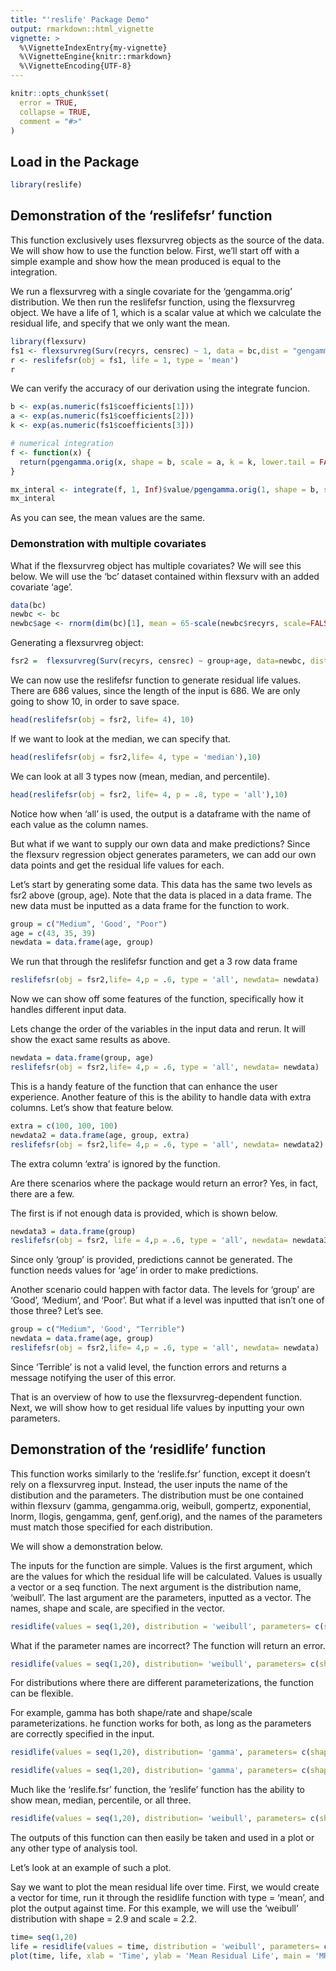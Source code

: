 ```yaml
---
title: "'reslife' Package Demo"
output: rmarkdown::html_vignette
vignette: >
  %\VignetteIndexEntry{my-vignette}
  %\VignetteEngine{knitr::rmarkdown}
  %\VignetteEncoding{UTF-8}
---
```


```r
knitr::opts_chunk$set(
  error = TRUE,
  collapse = TRUE,
  comment = "#>"
)
```
## Load in the Package
```r
library(reslife)
```
## Demonstration of the 'reslifefsr' function
This function exclusively uses flexsurvreg objects as the source of the data. We will show 
how to use the function below. First, we'll start off with a simple example and show how the mean 
produced is equal to the integration. 


We run a flexsurvreg with a single covariate for the 'gengamma.orig'
distribution. We then run the reslifefsr function, using the flexsurvreg object. 
We have a life of 1, which is a scalar value at which we calculate the residual life,
and specify that we only want the mean.
```r
library(flexsurv)
fs1 <- flexsurvreg(Surv(recyrs, censrec) ~ 1, data = bc,dist = "gengamma.orig")
r <- reslifefsr(obj = fs1, life = 1, type = 'mean')
r
```
 

We can verify the accuracy of our derivation using the integrate funcion. 
```r

b <- exp(as.numeric(fs1$coefficients[1]))
a <- exp(as.numeric(fs1$coefficients[2]))
k <- exp(as.numeric(fs1$coefficients[3]))

# numerical integration
f <- function(x) {
  return(pgengamma.orig(x, shape = b, scale = a, k = k, lower.tail = FALSE))
}

mx_interal <- integrate(f, 1, Inf)$value/pgengamma.orig(1, shape = b, scale = a, k = k, lower.tail = FALSE)
mx_interal
```

As you can see, the mean values are the same. 

### Demonstration with multiple covariates

What if the flexsurvreg object has multiple covariates? We will see this below. 
We will use the 'bc' dataset contained within flexsurv with an added covariate
'age'. 
```r
data(bc)
newbc <- bc
newbc$age <- rnorm(dim(bc)[1], mean = 65-scale(newbc$recyrs, scale=FALSE),sd = 5)
```

Generating a flexsurvreg object:
```r
fsr2 =  flexsurvreg(Surv(recyrs, censrec) ~ group+age, data=newbc, dist = 'weibull')
```

We can now use the reslifefsr function to generate residual life values. There are 686 values,
since the length of the input is 686. We are only going to show 10, in order to save space. 

```r
head(reslifefsr(obj = fsr2, life= 4), 10)
```
If we want to look at the median, we can specify that.

```r
head(reslifefsr(obj = fsr2,life= 4, type = 'median'),10)
```
We can look at all 3 types now (mean, median, and percentile).

```r
head(reslifefsr(obj = fsr2, life= 4, p = .8, type = 'all'),10)
```
Notice how when 'all' is used, the output is a dataframe with the name of each value 
as the column names. 

But what if we want to supply our own data and make predictions? Since the flexsurv regression
object generates parameters, we can add our own data points and get the residual life values for each. 

Let's start by generating some data. This data has the same two levels as fsr2 above (group, age).
Note that the data is placed in a data frame. The new data must be inputted as a data frame
for the function to work. 
```r
group = c("Medium", 'Good', "Poor")
age = c(43, 35, 39)
newdata = data.frame(age, group)
```

We run that through the reslifefsr function and get a 3 row data frame

```r
reslifefsr(obj = fsr2,life= 4,p = .6, type = 'all', newdata= newdata)
```

Now we can show off some features of the function, specifically how it handles 
different input data. 

Lets change the order of the variables in the input data and rerun. It will show the exact same 
results as above. 
```r
newdata = data.frame(group, age)
reslifefsr(obj = fsr2,life= 4,p = .6, type = 'all', newdata= newdata)
```

This is a handy feature of the function that can enhance the user experience. Another feature of this is the 
ability to handle data with extra columns. Let's show that feature below. 

```r
extra = c(100, 100, 100)
newdata2 = data.frame(age, group, extra)
reslifefsr(obj = fsr2,life= 4,p = .6, type = 'all', newdata= newdata2)
```

The extra column 'extra' is ignored by the function. 

Are there scenarios where the package would return an error? Yes, in fact, there are a few. 

The first is if not enough data is provided, which is shown below. 
```r
newdata3 = data.frame(group)
reslifefsr(obj = fsr2, life = 4,p = .6, type = 'all', newdata= newdata3)
```

Since only 'group' is provided, predictions cannot be generated. The function needs values for 
'age' in order to make predictions. 

Another scenario could happen with factor data. The levels for 'group' are 'Good', 'Medium',
and 'Poor'. But what if a level was inputted that isn't one of those three? Let's see.

```r
group = c("Medium", 'Good', "Terrible")
newdata = data.frame(age, group)
reslifefsr(obj = fsr2,life= 4,p = .6, type = 'all', newdata= newdata)
```

Since 'Terrible' is not a valid level, the function errors and returns a message notifying the user of
this error. 

That is an overview of how to use the flexsurvreg-dependent function. Next, we will show how to get 
residual life values by inputting your own parameters. 

## Demonstration of the 'residlife' function

This function works similarly to the 'reslife.fsr' function, except it doesn't rely on a flexsurvreg input. 
Instead, the user inputs the name of the distibution and the parameters. The distribution must be one contained 
within flexsurv (gamma, gengamma.orig, weibull, gompertz, exponential, lnorm, llogis, gengamma, genf, genf.orig), and the names of the parameters must match those specified for each distribution. 

We will show a demonstration below. 

The inputs for the function are simple. Values is the first argument, which are the values for which the residual life will be calculated. Values is usually a vector or a seq function. The next argument is the distribution name, 'weibull'. The last argument are the parameters, 
inputted as a vector. The names, shape and scale, are specified in the vector. 
```r
residlife(values = seq(1,20), distribution = 'weibull', parameters= c(shape= .9, scale = 2.2))
```

What if the parameter names are incorrect? The function will return an error. 

```r
residlife(values = seq(1,20), distribution= 'weibull', parameters= c(shape= .9, not_scale = 2.2))
```

For distributions where there are different parameterizations, the function can be flexible.

For example, gamma has both shape/rate and shape/scale parameterizations. he function works for 
both, as long as the parameters are correctly specified in the input. 

```r
residlife(values = seq(1,20), distribution= 'gamma', parameters= c(shape= .9, scale = 2.2))
```

```r
residlife(values = seq(1,20), distribution= 'gamma', parameters= c(shape= .9, rate = 1/2.2))
```

Much like the 'reslife.fsr' function, the 'reslife' function has the ability to show mean, median,
percentile, or all three. 

```r
residlife(values = seq(1,20), distribution= 'weibull', parameters= c(shape= .9, scale = 2.2), p = .7, type = 'all')
```

The outputs of this function can then easily be taken and used in a plot or any other type of
analysis tool. 

Let's look at an example of such a plot. 

Say we want to plot the mean residual life over time. First, we would create a vector for time, 
run it through the residlife function with type = 'mean', and plot the output against time. For this example, we will use the 'weibull' distribution with shape = 2.9 and scale = 2.2. 

```r
time= seq(1,20)
life = residlife(values = time, distribution = 'weibull', parameters= c(shape= 2.9, scale = 2.2))
plot(time, life, xlab = 'Time', ylab = 'Mean Residual Life', main = 'MRL over Time')
```

